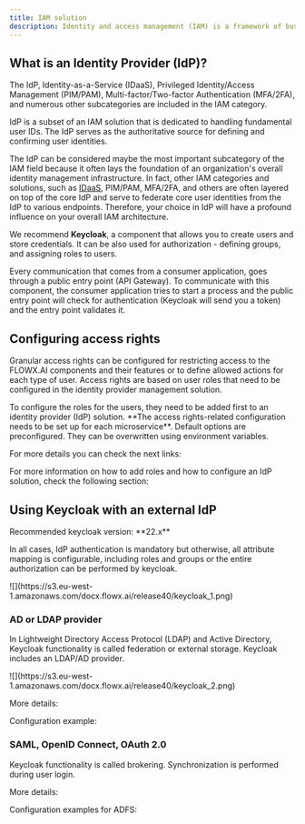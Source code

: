 ```yaml
---
title: IAM solution
description: Identity and access management (IAM) is a framework of business processes, policies and technologies that facilitates the management of electronic or digital identities. With an IAM framework in place, you can control user access to critical information/components within an organization.
---
```



## What is an Identity Provider (IdP)?

The IdP, Identity-as-a-Service (IDaaS), Privileged Identity/Access Management (PIM/PAM), Multi-factor/Two-factor Authentication (MFA/2FA), and numerous other subcategories are included in the IAM category.

IdP is a subset of an IAM solution that is dedicated to handling fundamental user IDs. The IdP serves as the authoritative source for defining and confirming user identities.

The IdP can be considered maybe the most important subcategory of the IAM field because it often lays the foundation of an organization's overall identity management infrastructure. In fact, other IAM categories and solutions, such as [IDaaS](https://jumpcloud.com/blog/identity-as-a-service-idaas), PIM/PAM, MFA/2FA, and others are often layered on top of the core IdP and serve to federate core user identities from the IdP to various endpoints. Therefore, your choice in IdP will have a profound influence on your overall IAM architecture.

<Info>

We recommend **Keycloak**, a component that allows you to create users and store credentials. It can be also used for authorization - defining groups, and assigning roles to users.

Every communication that comes from a consumer application, goes through a public entry point (API Gateway). To communicate with this component, the consumer application tries to start a process and the public entry point will check for authentication (Keycloak will send you a token) and the entry point validates it.
</Info>

## Configuring access rights

Granular access rights can be configured for restricting access to the FLOWX.AI components and their features or to define allowed actions for each type of user. Access rights are based on user roles that need to be configured in the identity provider management solution.

<Info>
To configure the roles for the users, they need to be added first to an identity provider (IdP) solution. **The access rights-related configuration needs to be set up for each microservice**. Default options are preconfigured. They can be overwritten using environment variables.
</Info>

For more details you can check the next links:

<CardGroup>
<Card title ="Configuring access rights for Admin" href= "../access-management/configuring-access-rights-for-admin" icon ="lock">
</Card>

<Card title="Configuring access rights for Engine" href="../access-management/configuring-access-rights-for-engine" icon ="lock">
</Card>

<Card title="Configuring access rights for License" href="../access-management/configuring-access-rights-for-license" icon ="lock">
</Card>


<Card title= "Configuring access rights for Task Management plugin" href="../plugins-access-rights/configuring-access-rights-for-task-management" icon ="lock">
</Card>

<Card title="Configuring access rights for Notifications plugin" href="../plugins-access-rights/configuring-access-rights-for-notifications" icon ="lock">
</Card>

<Card title="Configuring access rights for Documents plugin" href="../plugins-access-rights/configuring-access-rights-for-documents" icon="lock">
</Card>

<Card title="Configuring access rights for CMS" href="../access-management/configuring-access-rights-for-cms" icon="lock">
</Card>

</CardGroup>

<Check>
For more information on how to add roles and how to configure an IdP solution, check the following section:

<Card title ="Configuring an IAM solution" href="configuring-an-iam-solution" icon ="file">
</Card>
</Check>



## Using Keycloak with an external IdP

<Info>
Recommended keycloak version: **22.x**
</Info>


In all cases, IdP authentication is mandatory but otherwise, all attribute mapping is configurable, including roles and groups or the entire authorization can be performed by keycloak.

<Frame>
![](https://s3.eu-west-1.amazonaws.com/docx.flowx.ai/release40/keycloak_1.png)
</Frame>

### AD or LDAP provider

In Lightweight Directory Access Protocol (LDAP) and Active Directory, Keycloak functionality is called federation or external storage. Keycloak includes an LDAP/AD provider.

<Frame>
![](https://s3.eu-west-1.amazonaws.com/docx.flowx.ai/release40/keycloak_2.png)
</Frame>

More details:

<Card title="Server admin LDAP" href="https://www.keycloak.org/docs/26.0.0/server_admin/index.html#_ldap" icon="link">
</Card>

Configuration example:

<Card title="LDAP Keycloak" href="https://blog.please-open.it/posts/ldap-bind-proxy/" icon ="link">
</Card>

### SAML, OpenID Connect, OAuth 2.0

Keycloak functionality is called brokering. Synchronization is performed during user login.

More details:

<Card title="Identity broker" href="https://www.keycloak.org/docs/22.0.5/server_admin/index.html#_identity_broker_first_login" icon ="link">
</Card>

Configuration examples for ADFS:
<CardGroup>
<Card title="SAML for React SPA" href="https://blog.samlsecurity.com/post/saml-for-react-spa/" icon="link">
</Card>

<Card title="Keycloak ADFS-OIDC" href="https://www.michaelboeynaems.com/keycloak-ADFS-OIDC.html" icon="link">
</Card>
</CardGroup>